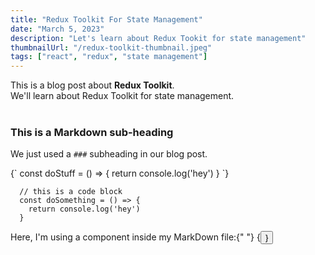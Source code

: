 ```yaml
---
title: "Redux Toolkit For State Management"
date: "March 5, 2023"
description: "Let's learn about Redux Tookit for state management"
thumbnailUrl: "/redux-toolkit-thumbnail.jpeg"
tags: ["react", "redux", "state management"]
---
```


<div>
  This is a blog post about <strong>Redux Toolkit</strong>. <br />
  We'll learn about Redux Toolkit for state management.
</div>

<br />

### This is a Markdown sub-heading

We just used a `###` subheading in our blog post.

<SyntaxHighlighter language="javascript">
  {`
    const doStuff = () => {
      return console.log('hey')
    }
  `}
</SyntaxHighlighter>

```
  // this is a code block
  const doSomething = () => {
    return console.log('hey')
  }
```

<div>
  Here, I'm using a component inside my MarkDown file:{" "}
  {<Button text={"Click me"} />}
</div>
